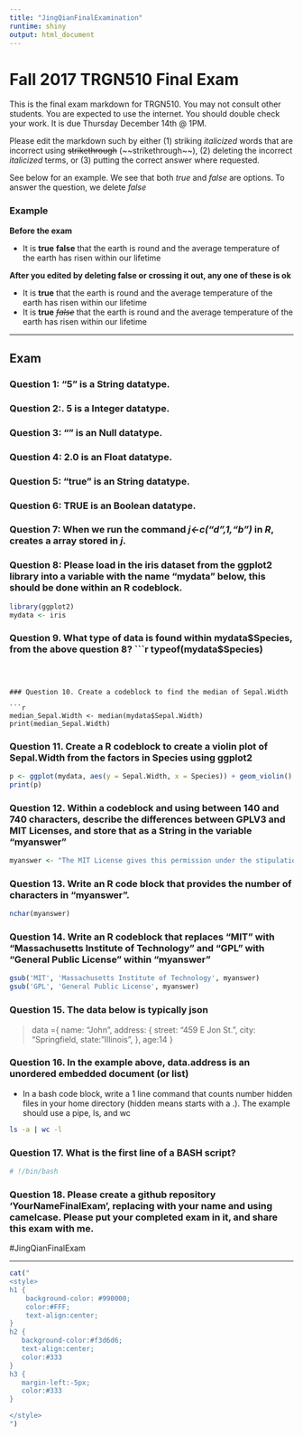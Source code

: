 ```yaml
---
title: "JingQianFinalExamination"
runtime: shiny
output: html_document
---
```


# Fall 2017 TRGN510 Final Exam

This is the final exam markdown for TRGN510. You may not consult other students.  You are expected to use the internet.  You should double check your work. It is due Thursday December 14th @ 1PM.

  Please edit the markdown such by either (1) striking *italicized* words that are incorrect using ~~strikethrough~~ (\~\~strikethrough\~\~), (2) deleting the incorrect *italicized* terms, or (3) putting the correct answer where requested.

See below for an example.  We see that both _true_ and _false_ are options.  To answer the question, we delete _false_

### Example

**Before the exam**

* It is __true__ __false__ that the earth is round and the average temperature of the earth has risen within our lifetime

**After you edited by deleting __false__ or crossing it out, any one of these is ok **

* It is __true__ that the earth is round and the average temperature of the earth has risen within our lifetime
* It is __true__ ~~_false_~~ that the earth is round and the average temperature of the earth has risen within our lifetime

***

## Exam

### Question 1: "5" is a  __String__ datatype.

### Question 2:. 5 is a __Integer__ datatype.

### Question 3: "" is an __Null__ datatype.

### Question 4: 2.0 is an  __Float__ datatype.

### Question 5: "true" is an  __String__ datatype.

### Question 6: TRUE is an  __Boolean__ datatype.

### Question 7: When we run the command *j<-c("d",1,"b")* in *R*, creates a  __array__ stored in *j*.

### Question 8: Please load in the iris dataset from the ggplot2 library into a variable with the name "mydata" below, this should be done within an R codeblock.

```r
library(ggplot2)
mydata <- iris
```

### Question 9. What type of data is found within mydata$Species, from the above question 8?
```r
typeof(mydata$Species)
```



### Question 10. Create a codeblock to find the median of Sepal.Width

```r
median_Sepal.Width <- median(mydata$Sepal.Width)
print(median_Sepal.Width)
```


### Question 11. Create a R codeblock to create a violin plot of Sepal.Width from the factors in Species using ggplot2

```r
p <- ggplot(mydata, aes(y = Sepal.Width, x = Species)) + geom_violin()
print(p)
```

### Question 12. Within a codeblock and using between 140 and 740 characters, describe the differences between GPLV3 and MIT Licenses, and store that as a String in the variable "myanswer"

```r
myanswer <- "The MIT License gives this permission under the stipulation that the License is distributed with that software, while the GPL License only grants use and modification by non-proprietary software."
```

### Question 13. Write an R code block that provides the number of characters in "myanswer".

```r
nchar(myanswer)
```


### Question 14. Write an R codeblock that replaces "MIT" with "Massachusetts Institute of Technology" and "GPL" with "General Public License" within "myanswer"

```r
gsub('MIT', 'Massachusetts Institute of Technology', myanswer)
gsub('GPL', 'General Public License', myanswer)
```

### Question 15. The data below is typically __json__ 

> data ={
        name: "John",
        address: {
            street: "459 E Jon St.",
            city: "Springfield,
            state: "Illinois",
        },
        age:14
    }
    
### Question 16. In the example above, data.address is an __unordered__ embedded document (or list)

* In a bash code block, write a 1 line command that counts number hidden files in your home directory (hidden means starts with a .). The example should use a pipe, ls, and wc

```bash
ls -a | wc -l
```

### Question 17. What is the first line of a BASH script?

```bash
# !/bin/bash
```

### Question 18. Please create a github repository 'YourNameFinalExam', replacing with your name and using camelcase.  Please put your completed exam in it, and share this exam with me.

#JingQianFinalExam

***


<!-- The text below is just to reformat the page, using css styling -->
```r
cat("
<style>
h1 {
    background-color: #990000;
    color:#FFF;
    text-align:center;
}
h2 {
   background-color:#f3d6d6;
   text-align:center;
   color:#333
}
h3 {
   margin-left:-5px;
   color:#333
}

</style>
")
```
